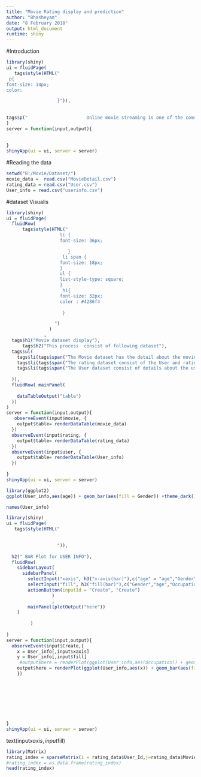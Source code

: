 ```yaml
---
title: "Movie Rating display and prediction"
author: "Bhasheyam"
date: "8 February 2018"
output: html_document
runtime: shiny
---
```

#Introduction
```r
library(shiny)
ui = fluidPage(
   tags$style(HTML("
 p{
font-size: 14px;
color:

                   }")),
  
  
tags$p("                      Online movie streaming is one of the common means of release movie in this digital world, though the crazy for theater is not reduced. User also refer to watch movie in home in TV, Laptons and Personal Device. Netflix is one of the well known example. there are plenty sites and service out. This paved the way for recommondation in digital, a way of marketing through Online. Movie and User details are used to find similarity, patterns and stats from the real time datast. objective is to find Recommendation for the movie and user.To bulid an interactive report with can used as app to see recommondation for the user and movie. ")
)
server = function(input,output){
  
  
}
shinyApp(ui = ui, server = server)
```

#Reading  the data
```r
setwd("B:/Movie/Dataset/")
movie_data =  read.csv("MovieDetail.csv")
rating_data = read.csv("User.csv")
User_info = read.csv("userinfo.csv")
```




#dataset Visualis
```r
library(shiny)
ui = fluidPage(
  fluidRow(
      tags$style(HTML("
                    li {
                    font-size: 36px;

                       }
                     li span {
                    font-size: 18px;
                    }
                    ul {
                    list-style-type: square;
                    }
                     h1{
                    font-size: 32px;
                    color : #4286f4
                    
                     }

                  ")
                )
              ,
  tags$h1("Movie dataset display"),
      tags$h2("This process  consist of following dataset"),
  tags$ul(
    tags$li(tags$span("The Movie dataset has the detail about the movieId name and Genres."),actionButton("movie", "View")),
    tags$li(tags$span("The rating dataset consist of the User and rating for the movie."),actionButton("rating", "View")),
    tags$li(tags$span("The User dataset consist of details about the user") ,actionButton("user", "View"))
   
  )),
  fluidRow( mainPanel(
    
    dataTableOutput("table")
  ))
)  
server = function(input,output){
   observeEvent(input$movie, {
    output$table= renderDataTable(movie_data)
  })
  observeEvent(input$rating, {
    output$table= renderDataTable(rating_data)
  })
  observeEvent(input$user, {
    output$table= renderDataTable(User_info)
  })
  
}
shinyApp(ui = ui, server = server)
```


```r
library(ggplot2)
ggplot(User_info,aes(age)) + geom_bar(aes(fill = Gender)) +theme_dark()
```
```r
names(User_info)
```


```r
library(shiny)
ui = fluidPage(
   tags$style(HTML("
 

                   ")),
   
  h2(" BAR Plot for USER INFO"),
  fluidRow(
    sidebarLayout(
      sidebarPanel( 
        selectInput("xaxis", h3("x-axis(bar)"),c("age" = "age","Gender"= "Gender","Occupation" = "Occupation")  ), 
        selectInput("fill", h3("fill(bar)"),c("Gender","age","Occupation")  ),
        actionButton(inputId = "Create", "Create")
                 )
                 ,
        mainPanel(plotOutput("here"))
    )
    
         )
  
)
server = function(input,output){
  observeEvent(input$Create,{
    x = User_info[,input$xaxis]
    y = User_info[,input$fill]
     #output$here = renderPlot(ggplot(User_info,aes(Occupation)) + geom_bar(aes(fill = Gender)) +theme_dark())
    output$here = renderPlot(ggplot(User_info,aes(x)) + geom_bar(aes(fill = y)) +theme_dark() + theme(axis.text.x = element_text(angle = 90, hjust = 1)))
    })
 
    

  
 
      
  
  
}
shinyApp(ui = ui, server = server)
```
text(input$xaxis,input$fill)
```r
library(Matrix)
rating_index = sparseMatrix(i = rating_data$User_Id,j=rating_data$Movie_Id,x = rating_data$Rating)
#rating_index = as.data.frame(rating_index)
head(rating_index)
```

